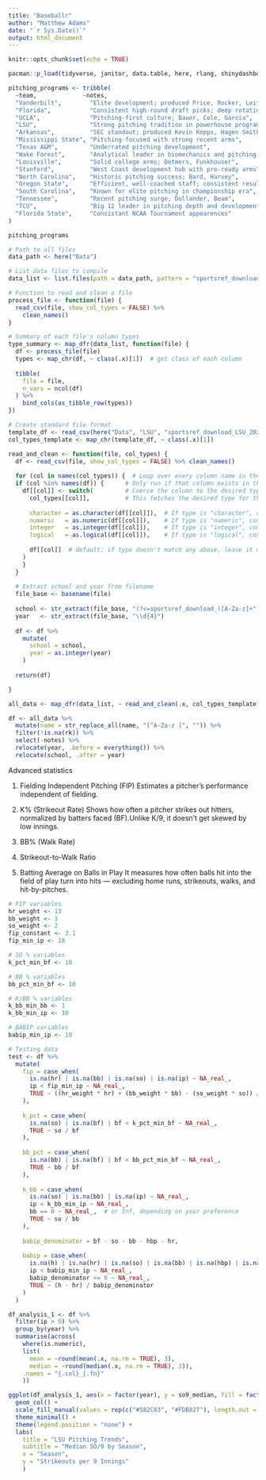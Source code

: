 ```yaml
---
title: "Baseballr"
author: "Matthew Adams"
date: "`r Sys.Date()`"
output: html_document
---
```


```r
knitr::opts_chunk$set(echo = TRUE)

pacman::p_load(tidyverse, janitor, data.table, here, rlang, shinydashboard, shiny, DT, bslib, plotly, shinyWidgets)
```


```r
pitching_programs <- tribble(
  ~team,             ~notes,
  "Vanderbilt",        "Elite development; produced Price, Rocker, Leiter",
  "Florida",           "Consistent high-round draft picks; deep rotation",
  "UCLA",              "Pitching-first culture; Bauer, Cole, Garcia",
  "LSU",               "Strong pitching tradition in powerhouse program",
  "Arkansas",          "SEC standout; produced Kevin Kopps, Hagen Smith",
  "Mississippi State", "Pitching-focused with strong recent arms",
  "Texas A&M",         "Underrated pitching development",
  "Wake Forest",       "Analytical leader in biomechanics and pitching velocity",
  "Louisville",        "Solid college arms; Detmers, Funkhouser",
  "Stanford",          "West Coast development hub with pro-ready arms",
  "North Carolina",    "Historic pitching success; Bard, Harvey",
  "Oregon State",      "Efficient, well-coached staff; consistent results",
  "South Carolina",    "Known for elite pitching in championship era",
  "Tennessee",         "Recent pitching surge; Dollander, Beam",
  "TCU",               "Big 12 leader in pitching depth and development",
  "Florida State",     "Consistant NCAA Tournament appearences"
)

pitching_programs

```


```r
# Path to all files
data_path <- here("Data")

# List data files to compile
data_list <- list.files(path = data_path, pattern = "sportsref_download", recursive = TRUE, full.names = TRUE)

# Function to read and clean a file
process_file <- function(file) {
  read_csv(file, show_col_types = FALSE) %>% 
    clean_names()
}

# Summary of each file's column types
type_summary <- map_dfr(data_list, function(file) {
  df <- process_file(file)
  types <- map_chr(df, ~ class(.x)[1])  # get class of each column
  
  tibble(
    file = file,
    n_vars = ncol(df)
  ) %>%
    bind_cols(as_tibble_row(types))
})

# Create standard file format 
template_df <- read_csv(here("Data", "LSU", "sportsref_download_LSU_2025.csv")) %>% clean_names()
col_types_template <- map_chr(template_df, ~ class(.x)[1])

read_and_clean <- function(file, col_types) {
  df <- read_csv(file, show_col_types = FALSE) %>% clean_names()
  
  for (col in names(col_types)) {  # Loop over every column name in the type template
  if (col %in% names(df)) {      # Only run if that column exists in the current file’s dataframe
    df[[col]] <- switch(         # Coerce the column to the desired type using the template
      col_types[[col]],          # This fetches the desired type for this column, e.g. "character"
      
      character = as.character(df[[col]]),  # If type is "character", convert it
      numeric   = as.numeric(df[[col]]),    # If type is "numeric", convert it
      integer   = as.integer(df[[col]]),    # If type is "integer", convert it
      logical   = as.logical(df[[col]]),    # If type is "logical", convert it
      
      df[[col]]  # default: if type doesn't match any above, leave it unchanged
    )
    }
  }
  
  # Extract school and year from filename
  file_base <- basename(file)
  
  school <- str_extract(file_base, "(?<=sportsref_download_)[A-Za-z]+")
  year   <- str_extract(file_base, "\\d{4}")
  
  df <- df %>%
    mutate(
      school = school,
      year = as.integer(year)
    )
  
  return(df)

}

all_data <- map_dfr(data_list, ~ read_and_clean(.x, col_types_template))

df <- all_data %>% 
  mutate(name = str_replace_all(name, "[^A-Za-z ]", "")) %>% 
  filter(!is.na(rk)) %>% 
  select(-notes) %>% 
  relocate(year, .before = everything()) %>% 
  relocate(school, .after = year)

```
Advanced statistics

1. Fielding Independent Pitching (FIP)
Estimates a pitcher’s performance independent of fielding.

2. K% (Strikeout Rate)
Shows how often a pitcher strikes out hitters, normalized by batters faced (BF).Unlike K/9, it doesn’t get skewed by low innings.

3. BB% (Walk Rate)

4. Strikeout-to-Walk Ratio

5. Batting Average on Balls in Play
It measures how often balls hit into the field of play turn into hits — excluding home runs, strikeouts, walks, and hit-by-pitches.


```r
# FIP variables
hr_weight <- 13
bb_weight <- 3
so_weight <- 2
fip_constant <- 3.1
fip_min_ip <- 10

# SO % variables
k_pct_min_bf <- 10

# BB % variables
bb_pct_min_bf <- 10

# K/BB % variables
k_bb_min_bb <- 1
k_bb_min_ip <- 10

# BABIP variables
babip_min_ip <- 10

# Testing data
test <- df %>%
  mutate(
    fip = case_when(
      is.na(hr) | is.na(bb) | is.na(so) | is.na(ip) ~ NA_real_,
      ip < fip_min_ip ~ NA_real_,
      TRUE ~ ((hr_weight * hr) + (bb_weight * bb) - (so_weight * so)) / ip + fip_constant
    ),
    
    k_pct = case_when(
      is.na(so) | is.na(bf) | bf < k_pct_min_bf ~ NA_real_,
      TRUE ~ so / bf
    ),
    
    bb_pct = case_when(
      is.na(bb) | is.na(bf) | bf < bb_pct_min_bf ~ NA_real_,
      TRUE ~ bb / bf
    ),
    
    k_bb = case_when(
      is.na(so) | is.na(bb) | is.na(ip) ~ NA_real_,
      ip < k_bb_min_ip ~ NA_real_,
      bb == 0 ~ NA_real_,  # or Inf, depending on your preference
      TRUE ~ so / bb
    ),
    
    babip_denominator = bf - so - bb - hbp - hr,
    
    babip = case_when(
      is.na(h) | is.na(hr) | is.na(so) | is.na(bb) | is.na(hbp) | is.na(bf) | is.na(ip) ~ NA_real_,
      ip < babip_min_ip ~ NA_real_,
      babip_denominator <= 0 ~ NA_real_,
      TRUE ~ (h - hr) / babip_denominator
    )
  )

```


```r

df_analysis_1 <- df %>% 
  filter(ip > 0) %>% 
  group_by(year) %>% 
  summarise(across(
    where(is.numeric),
    list(
      mean = ~round(mean(.x, na.rm = TRUE), 3),
      median = ~round(median(.x, na.rm = TRUE), 3)),
    .names = "{.col}_{.fn}"
    ))

ggplot(df_analysis_1, aes(x = factor(year), y = so9_median, fill = factor(year))) +
  geom_col() +
  scale_fill_manual(values = rep(c("#582C83", "#FDB827"), length.out = length(unique(df_analysis_1$year)))) +
  theme_minimal() +
  theme(legend.position = "none") +
  labs(
    title = "LSU Pitching Trends",
    subtitle = "Median SO/9 by Season",
    x = "Season",
    y = "Strikeouts per 9 Innings"
    )
```



